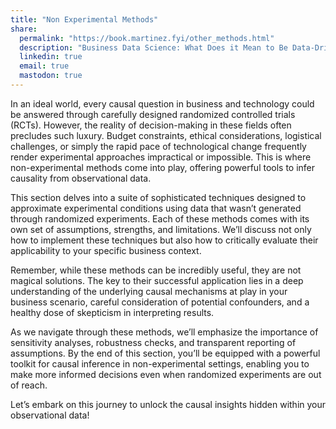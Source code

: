 ```yaml
---
title: "Non Experimental Methods"
share:
  permalink: "https://book.martinez.fyi/other_methods.html"
  description: "Business Data Science: What Does it Mean to Be Data-Driven?"
  linkedin: true
  email: true
  mastodon: true
---
```


In an ideal world, every causal question in business and technology could be
answered through carefully designed randomized controlled trials (RCTs).
However, the reality of decision-making in these fields often precludes such
luxury. Budget constraints, ethical considerations, logistical challenges, or
simply the rapid pace of technological change frequently render experimental
approaches impractical or impossible. This is where non-experimental methods
come into play, offering powerful tools to infer causality from observational
data.

This section delves into a suite of sophisticated techniques designed to
approximate experimental conditions using data that wasn't generated through
randomized experiments. Each of these methods comes with its own set of
assumptions, strengths, and limitations. We'll discuss not only how to implement
these techniques but also how to critically evaluate their applicability to your
specific business context.

Remember, while these methods can be incredibly useful, they are not magical
solutions. The key to their successful application lies in a deep understanding
of the underlying causal mechanisms at play in your business scenario, careful
consideration of potential confounders, and a healthy dose of skepticism in
interpreting results.

As we navigate through these methods, we'll emphasize the importance of
sensitivity analyses, robustness checks, and transparent reporting of
assumptions. By the end of this section, you'll be equipped with a powerful
toolkit for causal inference in non-experimental settings, enabling you to make
more informed decisions even when randomized experiments are out of reach.

Let's embark on this journey to unlock the causal insights hidden within your
observational data!